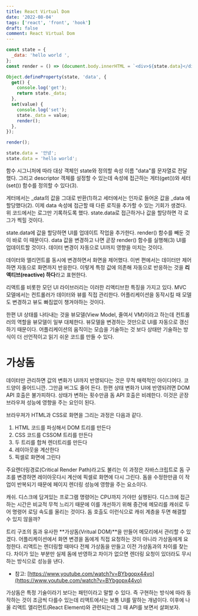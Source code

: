 ```yaml
---
title: React Virtual Dom
date: '2022-08-04'
tags: ['react', 'front', 'hook']
draft: false
comment: React Virtual Dom
---
```


```jsx
const state = {
  _data: 'hello world ',
};
const render = () => (document.body.innerHTML = `<div>${state.data}</div>`);

Object.defineProperty(state, 'data', {
  get() {
    console.log('get');
    return state._data;
  },
  set(value) {
    console.log('set');
    state._data = value;
    render();
  },
});

render();

state.data = '안녕';
state.data = 'hello world';
```

함수 시그니처에 따라 대상 객체인 state와 정의할 속성 이름 "data"를 문자열로 전달했다. 그리고 descriptor 객체를 설정할 수 있는데 속성에 접근하는 게터(get())와 세터(set()) 함수를 정의할 수 있다(3).

게터에서는 \_data의 값을 그대로 반환(1)하고 세터에서는 인자로 들어온 값을 \_data 에 할당했다(2). 이제 data 속성에 접근할 때 다른 로직을 추가할 수 있는 기회가 생겼다. 위 코드에서는 로그만 기록하도록 했다. state.data로 접근하거나 값을 할당하면 각 로그가 찍힐 것이다.

state.data에 값을 할당하면 UI를 업데이트 작업을 추가한다. render() 함수를 빼둔 것이 바로 이 때문이다. data 값을 변경하고 나면 곧장 render() 함수를 실행해(3) UI를 업데이트할 것이다. 데이터 변경이 자동으로 UI까지 영향을 미치는 것이다.

데이터와 앨리먼트를 동시에 변경하면서 화면을 제어했다. 이번 편에서는 데이터만 제어하면 자동으로 화면까지 반응한다. 이렇게 특정 값에 의존해 자동으로 반응하는 것을 **리액티브(reactive) 하다**라고 표현한다.

리액트를 비롯한 모던 UI 라이브러리는 이러한 리액티브한 특징을 가지고 있다. MVC 모델에서는 컨트롤러가 데이터와 뷰를 직접 관리한다. 어플리케이션을 동작시킬 때 모델도 변경하고 뷰도 빠짐없이 챙겨야하는 것이다.

한편 UI 상태를 나타내는 것을 뷰모델(View Model, 줄여서 VM)이라고 하는데 컨트롤러의 역할을 뷰모델이 일부 대체한다. 뷰모델을 변경하는 것만으로 UI를 자동으로 갱신하기 때문이다. 어플리케이션의 움직이는 모습을 기술하는 것 보다 상태만 기술하는 방식이 더 선언적이고 읽기 쉬운 코드를 만들 수 있다.

# 가상돔

데이터만 관리하면 값의 변화가 UI까지 반영되다는 것은 무척 매력적인 아이디어다. 코드양이 줄어드니깐. 그만큼 버그도 줄어 든다. 한편 상태 변화가 UI에 반영되려면 DOM API 호출은 불가피하다. 상태가 변하는 횟수만큼 돔 API 호출은 비례한다. 이것은 곧장 브라우져 성능에 영향을 주는 요인이 된다.

브라우져가 HTML과 CSS로 화면을 그리는 과정은 다음과 같다.

1. HTML 코드를 파싱해서 DOM 트리를 만든다
2. CSS 코드를 CSSOM 트리를 만든다
3. 두 트리를 합쳐 렌더트리를 만든다
4. 레이아웃을 계산한다
5. 픽셀로 화면에 그린다

주요렌더링경로(Critical Render Path)라고도 불리는 이 과정은 자바스크립트로 돔 구조를 변경하면 레이아웃다시 계산에 픽셀로 화면에 다시 그린다. 돔을 수정한만큼 이 작업이 반복되기 때문에 페이지 렌더링 성능에 영향을 주는 요소이다.

캐쉬. 디스크에 담겨있는 프로그램 명령어는 CPU까지 가야만 실행된다. 디스크에 접근하는 시간은 비교적 무척 느리기 때문에 이를 개선하기 위해 중간에 메모리를 캐쉬로 두어 명령어 로딩 속도를 올리는 것이다. 돔 호출도 이런식으로 캐쉬 계층을 두면 해결할 수 있지 않을까?

트리 구조의 돔과 유사한 **가상돔(Vritual DOM)**을 만들어 메모리에서 관리할 수 있겠다. 어플리케이션에서 화면 변경을 돔에게 직접 요청하는 것이 아니라 가상돔에게 요청한다. 리액트는 렌더링할 때마다 전체 가상돔을 만들고 이전 가상돔과의 차이를 찾는다. 차이가 있는 부분만 실제 돔에 반영하고 차이가 없으면 렌더링 요청이 있더라도 무시하는 방식으로 성능을 낸다.

- 참고: [https://www.youtube.com/watch?v=BYbgopx44vo](https://www.youtube.com/watch?v=BYbgopx44vo)

가상돔은 특정 기술이라기 보다는 패턴이라고 말할 수 있다. 즉 구현하는 방식에 따라 동작하는 것이 조금씩 다를수 있는데 리액트에서는 보통 UI를 말하는 개념이다. 이후에 나올 리액트 앨리먼트(React Element)와 관련되는데 그 때 API를 보면서 살펴보자.
